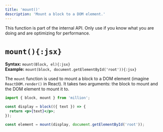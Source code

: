 ```yaml
---
title: 'mount()'
description: 'Mount a block to a DOM element.'
---
```



<Callout>
  This function is part of the internal API. Only use if you know what you are
  doing and are optimizing for performance.
</Callout>

<br />

# `mount(){:jsx}`

**Syntax:** `mount(Block, el){:jsx}`\
**Example:** `mount(block, document.getElementById('root')){:jsx}`

The `mount` function is used to mount a block to a DOM element (imagine `ReactDOM.render()` in React). It takes two arguments: the block to mount and the DOM element to mount it to.

```jsx
import { block, mount } from 'million';

const display = block(({ text }) => {
  return <p>{text}</p>;
});

const element = mount(display, document.getElementById('root'));
```
